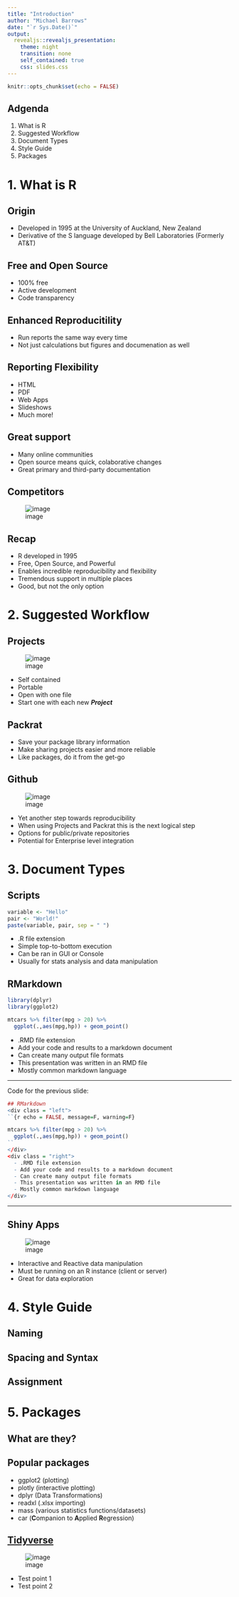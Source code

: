 ```yaml
---
title: "Introduction"
author: "Michael Barrows"
date: "`r Sys.Date()`"
output:
  revealjs::revealjs_presentation:
    theme: night
    transition: none
    self_contained: true
    css: slides.css
---
```


```r
knitr::opts_chunk$set(echo = FALSE)
```

## Adgenda 

1. What is R
2. Suggested Workflow
3. Document Types
4. Style Guide
5. Packages


# 1. What is R


## Origin

- Developed in 1995 at the University of Auckland, New Zealand
- Derivative of the S language developed by Bell Laboratories (Formerly AT&T)

## Free and Open Source

- 100% free
- Active development
- Code transparency

## Enhanced Reproducitility

- Run reports the same way every time
- Not just calculations but figures and documenation as well

## Reporting Flexibility

- HTML
- PDF
- Web Apps
- Slideshows
- Much more! 

## Great support

- Many online communities
- Open source means quick, colaborative changes
- Great primary and third-party documentation

## Competitors

![image](../Images/SoftwareComparison.png)

## Recap

- R developed in 1995
- Free, Open Source, and Powerful
- Enables incredible reproducibility and flexibility
- Tremendous support in multiple places
- Good, but not the only option

# 2. Suggested Workflow


## Projects

<div class = "left">
  ![image](../Images/projects_new.png)
</div>

<div class = "right">
  - Self contained
  - Portable
  - Open with one file
  - Start one with each new _**Project**_
</div>

## Packrat

- Save your package library information 
- Make sharing projects easier and more reliable
- Like packages, do it from the get-go

## Github
<div class = "left">
![image](../Images/ironcat.jpg)
</div>
<div class = "right">
  - Yet another step towards reproducibility 
  - When using Projects and Packrat this is the next logical step
  - Options for public/private repositories
  - Potential for Enterprise level integration
</div>

# 3. Document Types


## Scripts 

<div class ="left">
```r
variable <- "Hello"
pair <- "World!"
paste(variable, pair, sep = " ")
```
</div>
<div class = "right">
  - .R file extension
  - Simple top-to-bottom execution
  - Can be ran in GUI or Console
  - Usually for stats analysis and data manipulation
</div>
## RMarkdown

```r
library(dplyr)
library(ggplot2)
```
<div class = "left">
```r
mtcars %>% filter(mpg > 20) %>%
  ggplot(.,aes(mpg,hp)) + geom_point()
```
</div>

<div class = "right">
  - .RMD file extension
  - Add your code and results to a markdown document
  - Can create many output file formats
  - This presentation was written in an RMD file
  - Mostly common markdown language
</div>

---

Code for the previous slide: 

```r
## RMarkdown
<div class = "left">
``{r echo = FALSE, message=F, warning=F}

mtcars %>% filter(mpg > 20) %>%
  ggplot(.,aes(mpg,hp)) + geom_point()
``
</div>
<div class = "right">
  - .RMD file extension
  - Add your code and results to a markdown document
  - Can create many output file formats
  - This presentation was written in an RMD file
  - Mostly common markdown language
</div>
```

---
## Shiny Apps

<div class = "left">
  ![image](../Images/shiny_default.png)
</div>

<div class = "right">
  
  - Interactive and Reactive data manipulation
  - Must be running on an R instance (client or server)
  - Great for data exploration
  
</div>
# 4. Style Guide


## Naming

## Spacing and Syntax

## Assignment


# 5. Packages


## What are they? 

## Popular packages

- ggplot2 (plotting)
- plotly (interactive plotting)
- dplyr (Data Transformations)
- readxl (.xlsx importing)
- mass (various statistics functions/datasets)
- car (**C**ompanion to **A**pplied **R**egression)

## [Tidyverse](https://www.tidyverse.org/)

<div class = "left">
![image](tidyverse.png)
</div>

<div class = "right">
- Test point 1
- Test point 2
</div>
